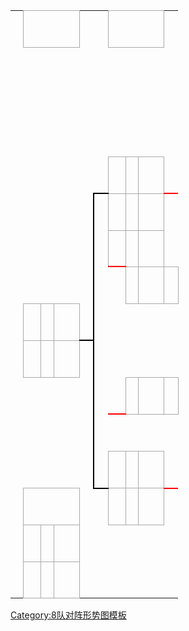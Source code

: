 {| border=0 cellpadding=0 cellspacing=0 style="font-size: 90%; margin:1em 2em 1em 1em;"
| &nbsp;
| align="center" colspan="3" style="border:1px solid #aaa;" bgcolor=#f2f2f2|'''{{if empty|{{{fifth|}}}|第五名爭奪戰}}'''
| colspan=2|
| align="center" colspan="3" style="border:1px solid #aaa;" bgcolor=#f2f2f2|'''{{if empty|{{{consolation|}}}|第五至八名排名賽}}'''
| colspan=2|
| align="center" colspan="3" style="border:5px solid #aaa;" bgcolor=#f2f2f2|'''{{if empty|{{{quarterfinals|}}}|半準決賽}}'''
| colspan=2|
| align="center" colspan="3" style="border:5px solid #aaa;" bgcolor=#f2f2f2|'''{{if empty|{{{semifinals|}}}|準決賽}}'''
| colspan=2|
| align="center" colspan="3" style="border:5px solid #aaa;" bgcolor=#f2f2f2|'''{{if empty|{{{final|}}}|決賽}}'''

|-
| &nbsp;
| style="width:12px;"|&nbsp;
| style="width:{{{teamwidth|140}}}px;"|&nbsp;
| style="width:25px;"|&nbsp;
| style="width:7px;"|&nbsp;
| style="width:7px;"|&nbsp;
| style="width:12px;"|&nbsp;
| style="width:{{{teamwidth|140}}}px;"|&nbsp;
| style="width:25px;"|&nbsp;
| style="width:7px;"|&nbsp;
| style="width:7px;"|&nbsp;
| style="width:12px;"|&nbsp;
| style="width:{{{teamwidth|140}}}px;"|&nbsp;
| style="width:25px;"|&nbsp;
| style="width:7px;"|&nbsp;
| style="width:7px;"|&nbsp;
| style="width:12px;"|&nbsp;
| style="width:{{{teamwidth|140}}}px;"|&nbsp;
| style="width:25px;"|&nbsp;
| style="width:7px;"|&nbsp;
| style="width:7px;"|&nbsp;
| style="width:12px;"|&nbsp;
| style="width:{{{teamwidth|140}}}px;"|&nbsp;
| style="width:25px;"|&nbsp;

|-
| colspan="10" height="14" |&nbsp;
| style="border-width:0 0 2px 0; border-style:solid;border-color:red;"|&nbsp;
| align=center bgcolor="#f2f2f2" style="border:1px solid #aaa;"| {{{QF-seed1|}}}
| style="border:1px solid #aaa; white-space:nowrap" bgcolor=#f9f9f9| {{{QF-team1|}}}
| align=center style="border:1px solid #aaa;" bgcolor=#f9f9f9| {{{QF-score1|}}}
| style="border-width:0 0 2px 0; border-style:solid;border-color:#0f0;"|&nbsp;

|-
| colspan="10" |&nbsp;
| rowspan="4" style="border-width:2px 0 2px 2px; border-style:solid;border-color:red;"|&nbsp;
| rowspan="1" align=center bgcolor="#f2f2f2" style="border:1px solid #aaa;"| {{{QF-seed2|}}}
| rowspan="1" style="border:1px solid #aaa; white-space:nowrap" bgcolor=#f9f9f9| {{{QF-team2|}}}
| rowspan="1" align=center style="border:1px solid #aaa;" bgcolor=#f9f9f9| {{{QF-score2|}}}
| rowspan="4" style="border-width:2px 2px 2px 0; border-style:solid;border-color:#0f0;"|&nbsp;

|-
| colspan="5" height="7" rowspan="1"|
| style="border-width:0 0 2px 0; border-style:solid;border-color:black;"|&nbsp;
| align=center bgcolor="#f2f2f2" style="border:1px solid #aaa;"| {{{consolation-seed1|}}}
| style="border:1px solid #aaa; white-space:nowrap" bgcolor=#f9f9f9| {{{consolation-team1|}}}
| align=center style="border:1px solid #aaa;" bgcolor=#f9f9f9| {{{consolation-score1|}}}
| style="border-width:0 0 2px 0; border-style:solid;border-color:red;"|&nbsp;
| colspan="4" |&nbsp;
| style="border-width:0 0 2px 0; border-style:solid;border-color:#0f0;"|&nbsp;
| align=center bgcolor="#f2f2f2" style="border:1px solid #aaa;"| {{{SF-seed1|}}}
| style="border:1px solid #aaa; white-space:nowrap" bgcolor=#f9f9f9| {{{SF-team1|}}}
| align=center style="border:1px solid #aaa;" bgcolor=#f9f9f9| {{{SF-score1|}}}
| style="border-width:0 0 2px 0; border-style:solid;border-color:black"|&nbsp;

|-
| colspan="5" height="7" |
| rowspan="8" style="border-width:2px 0 2px 2px; border-style:solid;border-color:black;"|&nbsp;
| align=center bgcolor="#f2f2f2" style="border:1px solid #aaa;"| {{{consolation-seed2|}}}
| style="border:1px solid #aaa; white-space:nowrap" bgcolor=#f9f9f9| {{{consolation-team2|}}}
| align=center style="border:1px solid #aaa;" bgcolor=#f9f9f9| {{{consolation-score2|}}}
| style="border-width:2px 0 0 0; border-style:solid;border-color:red;"|&nbsp;
| colspan="4" |&nbsp;
| style="border-width:2px 0 0 0; border-style:solid;border-color:#0f0;"|&nbsp;
| align=center bgcolor="#f2f2f2" style="border:1px solid #aaa;"| {{{SF-seed2|}}}
| style="border:1px solid #aaa; white-space:nowrap" bgcolor=#f9f9f9| {{{SF-team2|}}}
| align=center style="border:1px solid #aaa;" bgcolor=#f9f9f9| {{{SF-score2|}}}
| rowspan="8" style="border-width:2px 2px 2px 0; border-style:solid;border-color:black"|&nbsp;

|-
| colspan="10" height="7" rowspan="1"|&nbsp;
| align=center bgcolor="#f2f2f2" style="border:1px solid #aaa;"| {{{QF-seed3|}}}
| style="border:1px solid #aaa; white-space:nowrap" bgcolor=#f9f9f9| {{{QF-team3|}}}
| align=center style="border:1px solid #aaa;" bgcolor=#f9f9f9| {{{QF-score3|}}}

|-
| colspan="10" height="14"|&nbsp;
| style="border-width:2px 0 0 0; border-style:solid;border-color:red;"|&nbsp;
| align=center bgcolor="#f2f2f2" style="border:1px solid #aaa;"| {{{QF-seed4|}}}
| style="border:1px solid #aaa; white-space:nowrap" bgcolor=#f9f9f9| {{{QF-team4|}}}
| align=center style="border:1px solid #aaa;" bgcolor=#f9f9f9| {{{QF-score4|}}}
| style="border-width:2px 0 0 0; border-style:solid;border-color:#0f0;"|&nbsp;

|-
| height="14" rowspan="1"|&nbsp;
| align=center bgcolor="#f2f2f2" style="border:1px solid #aaa;"| {{{fifth-seed1|}}}
| style="border:1px solid #aaa; white-space:nowrap" bgcolor=#f9f9f9| {{{fifth-team1|}}}
| align=center style="border:1px solid #aaa;" bgcolor=#f9f9f9| {{{fifth-score1|}}}
| style="border-width:0 0 2px 0; border-style:solid;border-color:black;"|&nbsp;
| height="14" colspan="14" rowspan="1"|&nbsp;
| style="border-width:0 0 2px 0; border-style:solid;border-color:black;"|&nbsp;
| align=center bgcolor="#f2f2f2" style="border:1px solid #aaa;"| {{{final-seed1|}}}
| style="border:1px solid #aaa; white-space:nowrap" bgcolor=#f9f9f9| {{{final-team1|}}}
| align=center style="border:1px solid #aaa;" bgcolor=#f9f9f9| {{{final-score1|}}}

|-
| height="7" |&nbsp;
| align=center bgcolor="#f2f2f2" style="border:1px solid #aaa;"| {{{fifth-seed2|}}}
| style="border:1px solid #aaa; white-space:nowrap" bgcolor=#f9f9f9| {{{fifth-team2|}}}
| align=center style="border:1px solid #aaa;" bgcolor=#f9f9f9| {{{fifth-score2|}}}
| style="border-width:2px 0 0 0; border-style:solid;border-color:black;"|&nbsp;
| colspan="13" |&nbsp;
| style="border-width:2px 0 0 0; border-style:solid;border-color:black;"|&nbsp;
| align=center bgcolor="#f2f2f2" style="border:1px solid #aaa;"| {{{final-seed2|}}}
| style="border:1px solid #aaa; white-space:nowrap" bgcolor=#f9f9f9| {{{final-team2|}}}
| align=center style="border:1px solid #aaa;" bgcolor=#f9f9f9| {{{final-score2|}}}

|-
| colspan="10" height="7" rowspan="1"|&nbsp;
| style="border-width:0 0 2px 0; border-style:solid;border-color:red;"|&nbsp;
| align=center bgcolor="#f2f2f2" style="border:1px solid #aaa;"| {{{QF-seed5|}}}
| style="border:1px solid #aaa; white-space:nowrap" bgcolor=#f9f9f9| {{{QF-team5|}}}
| align=center style="border:1px solid #aaa;" bgcolor=#f9f9f9| {{{QF-score5|}}}
| style="border-width:0 0 2px 0; border-style:solid;border-color:#0f0;"|&nbsp;

|-
| colspan="6" |&nbsp;
| colspan="4" |&nbsp;
| rowspan="4" style="border-width:2px 0 2px 2px; border-style:solid;border-color:red;"|&nbsp;
| rowspan="1" align=center bgcolor="#f2f2f2" style="border:1px solid #aaa;"| {{{QF-seed6|}}}
| rowspan="1" style="border:1px solid #aaa; white-space:nowrap" bgcolor=#f9f9f9| {{{QF-team6|}}}
| rowspan="1" align=center style="border:1px solid #aaa;" bgcolor=#f9f9f9| {{{QF-score6|}}}
| rowspan="4" style="border-width:2px 2px 2px 0; border-style:solid;border-color:#0f0;"|&nbsp;

|-
| colspan="5" height="7" rowspan="1"|
| align=center bgcolor="#f2f2f2" style="border:1px solid #aaa;"| {{{consolation-seed3|}}}
| style="border:1px solid #aaa; white-space:nowrap" bgcolor=#f9f9f9| {{{consolation-team3|}}}
| align=center style="border:1px solid #aaa;" bgcolor=#f9f9f9| {{{consolation-score3|}}}
| style="border-width:0 0 2px 0; border-style:solid;border-color:red;"|&nbsp;
| colspan="4" |&nbsp;
| style="border-width:0 0 2px 0; border-style:solid;border-color:#0f0;"|&nbsp;
| align=center bgcolor="#f2f2f2" style="border:1px solid #aaa;"| {{{SF-seed3|}}}
| style="border:1px solid #aaa; white-space:nowrap" bgcolor=#f9f9f9| {{{SF-team3|}}}
| align=center style="border:1px solid #aaa;" bgcolor=#f9f9f9| {{{SF-score3|}}}

|-
| &nbsp;
| align="center" colspan="3" style="border:1px solid #aaa;" bgcolor=#f2f2f2|'''{{if empty|{{{seventh|}}}|第七名爭奪戰}}'''
| &nbsp;
| style="border-width:2px 0 0 0; border-style:solid;border-color:black;"|&nbsp;
| align=center bgcolor="#f2f2f2" style="border:1px solid #aaa;"| {{{consolation-seed4|}}}
| style="border:1px solid #aaa; white-space:nowrap" bgcolor=#f9f9f9| {{{consolation-team4|}}}
| align=center style="border:1px solid #aaa;" bgcolor=#f9f9f9| {{{consolation-score4|}}}
| style="border-width:2px 0 0 0; border-style:solid;border-color:red;"|&nbsp;
| colspan="4" |&nbsp;
| style="border-width:2px 0 0 0; border-style:solid;border-color:#0f0;"|&nbsp;
| align=center bgcolor="#f2f2f2" style="border:1px solid #aaa;"| {{{SF-seed4|}}}
| style="border:1px solid #aaa; white-space:nowrap" bgcolor=#f9f9f9| {{{SF-team4|}}}
| align=center style="border:1px solid #aaa;" bgcolor=#f9f9f9| {{{SF-score4|}}}
| style="border-width:2px 0 0 0; border-style:solid;border-color:black"|&nbsp;
| &nbsp;
| align="center" colspan="3" style="border:1px solid #aaa;" bgcolor=#f2f2f2|'''{{if empty|{{{third|}}}|季軍戰}}'''

|-
| height="14" |&nbsp;
| align=center bgcolor="#f2f2f2" style="border:1px solid #aaa;"| {{{seventh-seed1|}}}
| style="border:1px solid #aaa; white-space:nowrap" bgcolor=#f9f9f9| {{{seventh-team1|}}}
| align=center style="border:1px solid #aaa;" bgcolor=#f9f9f9| {{{seventh-score1|}}}
| colspan="7" height="7"|&nbsp;
| align=center bgcolor="#f2f2f2" style="border:1px solid #aaa;"| {{{QF-seed7|}}}
| style="border:1px solid #aaa; white-space:nowrap" bgcolor=#f9f9f9| {{{QF-team7|}}}
| align=center style="border:1px solid #aaa;" bgcolor=#f9f9f9| {{{QF-score7|}}}
| colspan="6" |&nbsp;
| align=center bgcolor="#f2f2f2" style="border:1px solid #aaa;"| {{{third-seed1|}}}
| style="border:1px solid #aaa; white-space:nowrap" bgcolor=#f9f9f9| {{{third-team1|}}}
| align=center style="border:1px solid #aaa;" bgcolor=#f9f9f9| {{{third-score1|}}}

|-
| height="7" |&nbsp;
| align=center bgcolor="#f2f2f2" style="border:1px solid #aaa;"| {{{seventh-seed2|}}}
| style="border:1px solid #aaa; white-space:nowrap" bgcolor=#f9f9f9| {{{seventh-team2|}}}
| align=center style="border:1px solid #aaa;" bgcolor=#f9f9f9| {{{seventh-score2|}}}
| colspan="6" height="14"|&nbsp;
| style="border-width:2px 0 0 0; border-style:solid;border-color:red;"|&nbsp;
| align=center bgcolor="#f2f2f2" style="border:1px solid #aaa;"| {{{QF-seed8|}}}
| style="border:1px solid #aaa; white-space:nowrap" bgcolor=#f9f9f9| {{{QF-team8|}}}
| align=center style="border:1px solid #aaa;" bgcolor=#f9f9f9| {{{QF-score8|}}}
| style="border-width:2px 0 0 0; border-style:solid;border-color:#0f0;"|&nbsp;
| colspan="6" |&nbsp;
| align=center bgcolor="#f2f2f2" style="border:1px solid #aaa;"| {{{third-seed2|}}}
| style="border:1px solid #aaa; white-space:nowrap" bgcolor=#f9f9f9| {{{third-team2|}}}
| align=center style="border:1px solid #aaa;" bgcolor=#f9f9f9| {{{third-score2|}}}
|}<noinclude>
{{documentation}}
[[Category:8队对阵形势图模板]]
</noinclude>